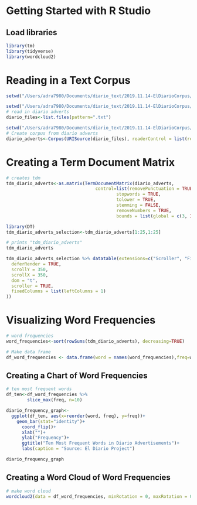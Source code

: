 # Getting Started with R Studio

## Load libraries

```r
library(tm)
library(tidyverse)
library(wordcloud2)
```


# Reading in a Text Corpus

```r
setwd("/Users/adra7980/Documents/diario_text/2019.11.14-ElDiarioCorpus/adverts")
```

```r
setwd("/Users/adra7980/Documents/diario_text/2019.11.14-ElDiarioCorpus/adverts")
# read in diario adverts
diario_files<-list.files(pattern=".txt")
```

```r
setwd("/Users/adra7980/Documents/diario_text/2019.11.14-ElDiarioCorpus/adverts")
# Create corpus from diario adverts
diario_adverts<-Corpus(URISource(diario_files), readerControl = list(reader=readPlain))
```


# Creating a Term Document Matrix


```r
# creates tdm
tdm_diario_adverts<-as.matrix(TermDocumentMatrix(diario_adverts, 
                                  control=list(removePunctuation = TRUE,
                                          stopwords = TRUE,
                                          tolower = TRUE,
                                          stemming = FALSE,
                                          removeNumbers = TRUE,
                                          bounds = list(global = c(3, Inf)))))
```

```r
library(DT)
tdm_diario_adverts_selection<-tdm_diario_adverts[1:25,1:25]
```

```r
# prints "tdm_diario_adverts"
tdm_diario_adverts
```

```r
tdm_diario_adverts_selection %>% datatable(extensions=c("Scroller", "FixedColumns"), options = list(
  deferRender = TRUE,
  scrollY = 350,
  scrollX = 350,
  dom = "t",
  scroller = TRUE,
  fixedColumns = list(leftColumns = 1)
))
```

# Visualizing Word Frequencies

```r
# word frequencies
word_frequencies<-sort(rowSums(tdm_diario_adverts), decreasing=TRUE)
```

```r
# Make data frame
df_word_frequencies <- data.frame(word = names(word_frequencies),freq=word_frequencies)
```


## Creating a Chart of Word Frequencies

```r
# ten most frequent words
df_ten<-df_word_frequencies %>% 
        slice_max(freq, n=10)
```

```r
diario_frequency_graph<-
  ggplot(df_ten, aes(x=reorder(word, freq), y=freq))+
    geom_bar(stat="identity")+
      coord_flip()+
      xlab("")+
      ylab("Frequency")+
      ggtitle("Ten Most Frequent Words in Diario Advertisements")+
      labs(caption = "Source: El Diario Project")
```


```r
diario_frequency_graph
```


## Creating a Word Cloud of Word Frequencies


```r
# make word cloud
wordcloud2(data = df_word_frequencies, minRotation = 0, maxRotation = 0, ellipticity = 0.2)
```




